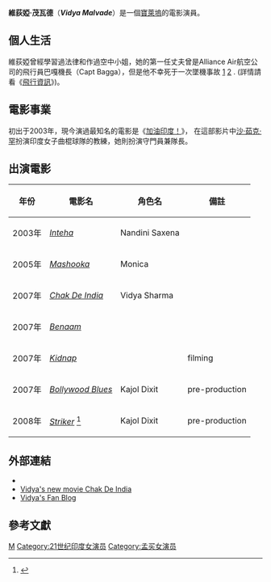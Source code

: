 {{Infobox entertainer
| name                    =維荻婭·茂瓦德<BR> Vidya Malvade
| type                    = 女演员
|image                   = Vidya Malvade.jpg
| imagesize               = 
| caption                 = 
| birthname               = Vidya Malvade
| birthdate               = {{birth date and age|1972|3|2}}
| birthplace              = {{IND}}[[孟买|孟买]]
| deathdate               = 
| deathplace              = 
| restingplace            = 
| restingplacecoordinates = 
| othername               = 
| occupation              =
| yearsactive             = 
| spouse                  = {{marriage|Arvind Singh Bagga|1997|2000|reason=逝世}}<br>{{marriage|Sanjay Dayma|2009}}
| partner                 = 
| website                 = 
}}

'''維荻婭·茂瓦德'''（'''''Vidya Malvade'''''）是一個[[寶萊塢|寶萊塢]]的電影演員。

== 個人生活 ==
維荻婭曾經學習過法律和作過空中小姐，她的第一任丈夫曾是Alliance Air航空公司的飛行員巴嘎機長（Capt Bagga），但是他不幸死于一次墜機事故<!-- died when his plane, the Alliance Air Boeing, collided with a building at Patna. -->[https://web.archive.org/web/20070311192336/http://www.apunkachoice.com/scoop/bollywood/20040109-3.html] [http://bollywood.allindiansite.com/g/2005101906.html] {{Wayback|url=http://bollywood.allindiansite.com/g/2005101906.html |date=20051222131909 }}.
(詳情請看《[https://web.archive.org/web/20071122181009/http://civilaviation.nic.in/coi/ 飛行資訊]》)。

== 電影事業 ==
初出于2003年，現今演過最知名的電影是《[[加油印度！|加油印度！]]》，<!--with [Vikram Bhatt]]'s ''[[Inteha_(2003_film)|Inteha]]'' (2003), which flopped at the box office. After a string of unsuccessful movies and several advertisements, she recently  acted opposite [[Shahrukh_Khan|Shahrukh Khan]] in the [[Yash_Raj_Films|Yash Raj Film]] ''[[Chak_De_India|Chak De India]]'' (2007). She plays the role of a goalkeeper and the Captain of the Indian women's [[Hockey|Hockey]] team.-->在這部影片中[[沙·茹克·罕|沙·茹克·罕]]扮演印度女子曲棍球隊的教練，她則扮演守門員兼隊長。

== 出演電影 ==
{| class="wikitable"
|- bgcolor="#d1e4fd"
! 年份 !! 電影名 !! 角色名 !! 備註
|-
|2003年 || ''[[Inteha_(2003_film)|Inteha]]'' || Nandini Saxena || 
|-
|2005年 || ''[[Mashooka|Mashooka]]'' || Monica || 
|-
|2007年 || ''[[Chak_De_India|Chak De India]]'' || Vidya Sharma || 
|-
|2007年 || ''[[Benaam|Benaam]]'' || ||
|-
|2007年 || ''[[Kidnap_(film)|Kidnap]]'' || || filming
|-
|2007年 || ''[[Bollywood_Blues|Bollywood Blues]]'' || Kajol Dixit || pre-production
|-
|2008年 || ''[[Striker_(film)|Striker]]'' <ref>{{Cite web |url=http://sify.com/movies/bollywood/fullstory.php?id=14550722 |title=存档副本 |access-date=2007-11-23 |archive-url=https://web.archive.org/web/20071201070154/http://sify.com/movies/bollywood/fullstory.php?id=14550722 |archive-date=2007-12-01 |dead-url=yes }}</ref> || Kajol Dixit || pre-production
|}

== 外部連結 ==
* {{imdb name|id=1540244|name=Vidya Malvade}}
* [https://web.archive.org/web/20070824055258/http://chakde-india.com/ Vidya's new movie Chak De India]
* [http://vidya-malvade.blogspot.com/ Vidya's Fan Blog]{{dead link|date=2018年4月 |bot=InternetArchiveBot |fix-attempted=yes }}
== 參考文獻 ==

{{reflist}}

<!--
{{Authority control}}
{{DEFAULTSORT:Malvade,Vidya}} -->

[[Category:印度电影女演员|M]]
[[Category:21世纪印度女演员|Category:21世纪印度女演员]]
[[Category:孟买女演员|Category:孟买女演员]]